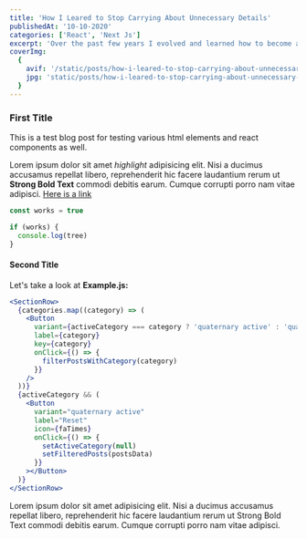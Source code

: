 ```yaml
---
title: 'How I Leared to Stop Carrying About Unnecessary Details'
publishedAt: '10-10-2020'
categories: ['React', 'Next Js']
excerpt: 'Over the past few years I evolved and learned how to become a more efficient programmer, now I want to teach you my ways.'
coverImg:
  {
    avif: '/static/posts/how-i-leared-to-stop-carrying-about-unnecessary-details/cover.avif',
    jpg: 'static/posts/how-i-leared-to-stop-carrying-about-unnecessary-details/cover.jpg',
  }
---
```


### First Title

This is a test blog post for testing various html elements and react components as well.

Lorem ipsum dolor sit amet <em>highlight</em> adipisicing elit. Nisi a ducimus accusamus repellat libero, reprehenderit hic facere laudantium rerum ut **Strong Bold Text** commodi debitis earum. Cumque corrupti porro nam vitae adipisci.
[Here is a link](https://github.com/adam-p/markdown-here/wiki/Markdown-Cheatsheet)

```jsx
const works = true

if (works) {
  console.log(tree)
}
```

#### Second Title

Let's take a look at **Example.js:**

```jsx
<SectionRow>
  {categories.map((category) => (
    <Button
      variant={activeCategory === category ? 'quaternary active' : 'quaternary'}
      label={category}
      key={category}
      onClick={() => {
        filterPostsWithCategory(category)
      }}
    />
  ))}
  {activeCategory && (
    <Button
      variant="quaternary active"
      label="Reset"
      icon={faTimes}
      onClick={() => {
        setActiveCategory(null)
        setFilteredPosts(postsData)
      }}
    ></Button>
  )}
</SectionRow>
```

Lorem ipsum dolor sit amet adipisicing elit. Nisi a ducimus accusamus repellat libero, reprehenderit hic facere laudantium rerum ut Strong Bold Text commodi debitis earum. Cumque corrupti porro nam vitae adipisci.
